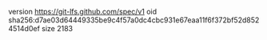 version https://git-lfs.github.com/spec/v1
oid sha256:d7ae03d64449335be9c4f57a0dc4cbc931e67eaa11f6f372bf52d8524514d0ef
size 2183
